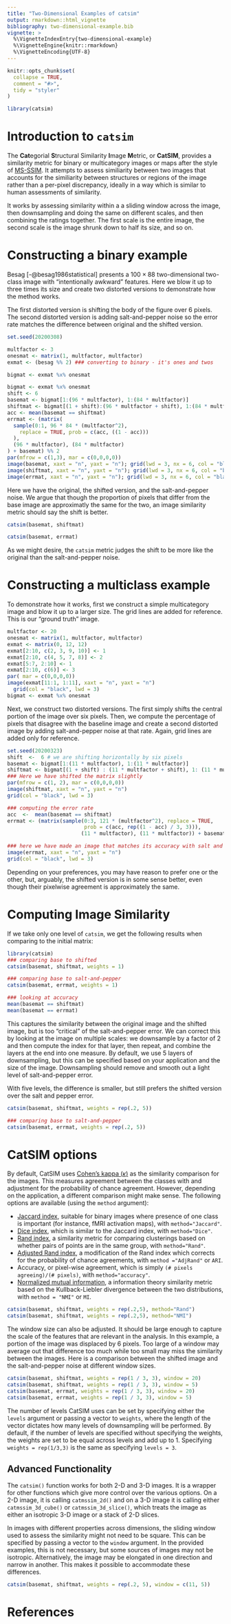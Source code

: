 ```yaml
---
title: "Two-Dimensional Examples of catsim"
output: rmarkdown::html_vignette
bibliography: two-dimensional-example.bib
vignette: >
  %\VignetteIndexEntry{two-dimensional-example}
  %\VignetteEngine{knitr::rmarkdown}
  %\VignetteEncoding{UTF-8}
---
```


```r
knitr::opts_chunk$set(
  collapse = TRUE,
  comment = "#>",
  tidy = "styler"
)
```

```r
library(catsim)
```
# Introduction to `catsim`

The **Cat**egorial **S**tructural Similarity **I**mage **M**etric, or **CatSIM**, 
provides a similarity metric for binary or multicategory images or maps after the 
style of [MS-SSIM](https://en.wikipedia.org/wiki/Structural_similarity). It attempts
to assess similiarity between two images that accounts for the similiarity between
structures or regions of the image rather than a per-pixel discrepancy, ideally in
a way which is similar to human assessments of similarity.

It works by assessing similarity within a a sliding window across the image,
then downsampling and doing the same on different scales, and then combining
the ratings together. The first scale is the entire image, the second scale is 
the image shrunk down to half its size, and so on.

# Constructing a binary example

Besag [-@besag1986statistical] presents a $100 \times 88$ two-dimensional two-class image
with "intentionally awkward" features. Here we blow it up to three times its size 
and create two distorted versions to demonstrate how the method works.

The first distorted version is shifting the body of the figure over 6 pixels.
The second distorted version is adding salt-and-pepper noise so the error rate matches the 
difference between original and the shifted version.

```r
set.seed(20200308)

multfactor <- 3
onesmat <- matrix(1, multfactor, multfactor)
exmat <- (besag %% 2) ### converting to binary - it's ones and twos

bigmat <- exmat %x% onesmat

bigmat <- exmat %x% onesmat
shift <- 6
basemat <- bigmat[1:(96 * multfactor), 1:(84 * multfactor)]
shiftmat <- bigmat[(1 + shift):(96 * multfactor + shift), 1:(84 * multfactor)]
acc <- mean(basemat == shiftmat)
errmat <- (matrix(
  sample(0:1, 96 * 84 * (multfactor^2),
    replace = TRUE, prob = c(acc, ((1 - acc)))
  ),
  (96 * multfactor), (84 * multfactor)
) + basemat) %% 2
par(mfrow = c(1,3), mar = c(0,0,0,0))
image(basemat, xaxt = "n", yaxt = "n"); grid(lwd = 3, nx = 6, col = "black")
image(shiftmat, xaxt = "n", yaxt = "n"); grid(lwd = 3, nx = 6, col = "black")
image(errmat, xaxt = "n", yaxt = "n"); grid(lwd = 3, nx = 6, col = "black")


```

Here we have the original, the shifted version, and the salt-and-pepper noise.
We argue that though the proportion of pixels that differ from the base image
are approximatly the same for the two, an image similarity metric should
say the shift is better.

```r
catsim(basemat, shiftmat)

catsim(basemat, errmat)

```

As we might desire, the `catsim` metric judges the shift to be more like the original
than the salt-and-pepper noise.

# Constructing a multiclass example
To demonstrate how it works, first we construct a simple multicategory image and 
blow it up to a larger size. The grid lines are added for reference. This is our
"ground truth" image.
```r

multfactor <- 20
onesmat <- matrix(1, multfactor, multfactor)
exmat <- matrix(0, 12, 12)
exmat[2:10, c(2, 3, 9, 10)] <- 1
exmat[2:10, c(4, 5, 7, 8)] <- 2
exmat[5:7, 2:10] <- 1
exmat[2:10, c(6)] <- 3
par( mar = c(0,0,0,0))
image(exmat[11:1, 1:11], xaxt = "n", yaxt = "n")
  grid(col = "black", lwd = 3)
bigmat <- exmat %x% onesmat

```

Next, we construct two distorted versions. The first simply shifts the central
portion of the image over six pixels. Then, we compute the percentage of pixels that 
disagree with the baseline image and create a second distorted image by adding 
salt-and-pepper noise at that rate. Again, grid lines are added only for reference.

```r
set.seed(20200323)
shift  <-  6 # we are shifting horizontally by six pixels
basemat <- bigmat[1:(11 * multfactor), 1:(11 * multfactor)]
shiftmat <- bigmat[(1 + shift) : (11 * multfactor + shift), 1: (11 * multfactor)]
### Here we have shifted the matrix slightly
par(mfrow = c(1, 2), mar = c(0,0,0,0))
image(shiftmat, xaxt = "n", yaxt = "n")
grid(col = "black", lwd = 3)

### computing the error rate
acc  <-  mean(basemat == shiftmat)
errmat <- (matrix(sample(0:3, 121 * (multfactor^2), replace = TRUE,
                         prob = c(acc, rep((1 - acc) / 3, 3))),
                        (11 * multfactor), (11 * multfactor)) + basemat) %% 4

### here we have made an image that matches its accuracy with salt and pepper noise
image(errmat, xaxt = "n", yaxt = "n")
grid(col = "black", lwd = 3)

```

Depending on your preferences, you may have reason to prefer one or the other,
but, arguably, the shifted version is in some sense better, even though their
pixelwise agreement is approximately the same.

# Computing Image Similarity
If we take only one level of `catsim`, we get the following results when
comparing to the initial matrix:

```r
library(catsim)
### comparing base to shifted
catsim(basemat, shiftmat, weights = 1)

### comparing base to salt-and-pepper
catsim(basemat, errmat, weights = 1)

### looking at accuracy
mean(basemat == shiftmat)
mean(basemat == errmat)

```

This captures the similarity between the original image and the shifted image, but
is too "critical" of the salt-and-pepper error. We can correct this by looking 
at the image on multiple scales: we downsample by a factor of 2 and then compute
the index for that layer, then repeat, and combine the layers at the end into
one measure. By default, we use 5 layers of downsampling, but this can be specified
based on your application and the size of the image. Downsampling should remove 
and smooth out a light level of salt-and-pepper error.

With five levels, the difference is smaller, but still prefers the shifted version
over the salt and pepper error.

```r
catsim(basemat, shiftmat, weights = rep(.2, 5))

### comparing base to salt-and-pepper
catsim(basemat, errmat, weights = rep(.2, 5))

```

# CatSIM options
By default, CatSIM uses [Cohen's kappa ($\kappa$)](https://en.wikipedia.org/wiki/Cohen's_kappa)
as the similarity comparison for the images. This measures agreement between the classes with
and adjustment for the probability of chance agreement. However, depending on the application,
a different comparison might make sense. The following options are available (using 
the `method` argument):

* [Jaccard index](https://en.wikipedia.org/wiki/Jaccard_index), suitable for binary images where presence of 
one class is important (for instance, fMRI activation maps), with `method="Jaccard"`.
* [Dice index](https://en.wikipedia.org/wiki/S%C3%B8rensen%E2%80%93Dice_coefficient), 
 which is similar to the Jaccard index, with `method="Dice"`.
* [Rand index](https://en.wikipedia.org/wiki/Rand_index), a similarity metric for comparing clusterings based
on whether pairs of points are in the same group, with `method="Rand"`.
* [Adjusted Rand index](https://en.wikipedia.org/wiki/Rand_index#Adjusted_Rand_index), 
a modification of the Rand index which corrects for the probability of chance agreements, with 
`method ="AdjRand"` or `ARI`.
* Accuracy, or pixel-wise agreement, which is simply `(# pixels agreeing)/(# pixels)`, with `method="accuracy"`. 
* [Normalized mutual information](https://nlp.stanford.edu/IR-book/html/htmledition/evaluation-of-clustering-1.html), 
a information theory similarity metric based on the Kullback-Liebler divergence between the 
 two distributions, with `method = "NMI"` or `MI`. 


```r
catsim(basemat, shiftmat, weights = rep(.2,5), method="Rand")
catsim(basemat, shiftmat, weights = rep(.2,5), method="NMI")

```
The window size can also be adjusted. It should be large enough to capture
the scale of the features that are relevant in the analysis. In this example,
a portion of the image was displaced by 6 pixels. Too large of a window may 
average out that difference too much while too small may miss the similarity 
between the images. Here is a comparison between the shifted image and the 
salt-and-pepper noise at different window sizes.

```r
catsim(basemat, shiftmat, weights = rep(1 / 3, 3), window = 20)
catsim(basemat, shiftmat, weights = rep(1 / 3, 3), window = 5)
catsim(basemat, errmat, weights = rep(1 / 3, 3), window = 20)
catsim(basemat, errmat, weights = rep(1 / 3, 3), window = 5)

```

The number of levels CatSIM uses can be set by specifying either the `levels`
argument or passing a vector to `weights`, where the length of the vector
dictates how many levels of downsampling will be performed. By default,
if the number of levels are specified without specifying the weights, 
the weights are set to be equal across levels and add up to 1.
Specifying `weights = rep(1/3,3)` is the same as specifying `levels = 3`.

## Advanced Functionality
The `catsim()` function works for both 2-D and 3-D images. It is a wrapper
for other functions which give more control over the various options.
On a 2-D image, it is calling `catmssim_2d()` and on a 3-D image it is 
calling either `catmssim_3d_cube()` or `catmssim_3d_slice()`, which 
treats the image as either an isotropic 3-D image or a stack of 2-D slices.

In images with different properties across dimensions, the sliding window
used to assess the similarity might not need to be square.
This can be specified by passing a vector to the `window` argument. In the
provided examples, this is not necessary, but some sources of 
images may not be isotropic. Alternatively, the image may be 
elongated in one direction and narrow in another. This makes
it possible to accommodate these differences.

```r
catsim(basemat, shiftmat, weights = rep(.2, 5), window = c(11, 5))
```

# References
